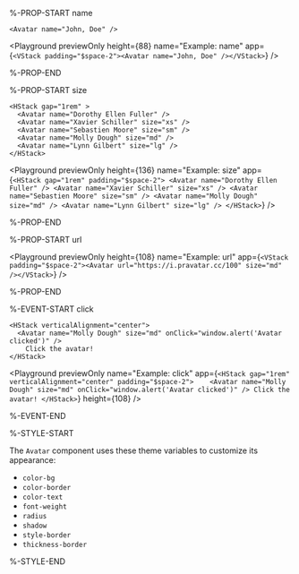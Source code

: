 %-PROP-START name

```ueml copy
<Avatar name="John, Doe" />
```

<Playground
  previewOnly
  height={88}
  name="Example: name"
  app={`<VStack padding="$space-2"><Avatar name="John, Doe" /></VStack>`}
/>

%-PROP-END

%-PROP-START size

```ueml copy
<HStack gap="1rem" >
  <Avatar name="Dorothy Ellen Fuller" />
  <Avatar name="Xavier Schiller" size="xs" />
  <Avatar name="Sebastien Moore" size="sm" />
  <Avatar name="Molly Dough" size="md" />
  <Avatar name="Lynn Gilbert" size="lg" />
</HStack>
```

<Playground
  previewOnly
  height={136}
  name="Example: size"
  app={`
    <HStack gap="1rem" padding="$space-2">
      <Avatar name="Dorothy Ellen Fuller" />
      <Avatar name="Xavier Schiller" size="xs" />
      <Avatar name="Sebastien Moore" size="sm" />
      <Avatar name="Molly Dough" size="md" />
      <Avatar name="Lynn Gilbert" size="lg" />
    </HStack>
  `}
/>

%-PROP-END

%-PROP-START url

<Playground
  previewOnly
  height={108}
  name="Example: url"
  app={`<VStack padding="$space-2"><Avatar url="https://i.pravatar.cc/100" size="md" /></VStack>`}
/>

%-PROP-END

%-EVENT-START click

```ueml copy
<HStack verticalAlignment="center">   
  <Avatar name="Molly Dough" size="md" onClick="window.alert('Avatar clicked')" />
    Click the avatar!
</HStack>
```

<Playground
  previewOnly
  name="Example: click"
  app={`
    <HStack gap="1rem" verticalAlignment="center" padding="$space-2">   
      <Avatar name="Molly Dough" size="md" onClick="window.alert('Avatar clicked')" />
      Click the avatar!
    </HStack>
  `}
  height={108}
/>

%-EVENT-END

%-STYLE-START

The `Avatar` component uses these theme variables to customize its appearance:

- `color-bg`
- `color-border`
- `color-text`
- `font-weight`
- `radius`
- `shadow`
- `style-border`
- `thickness-border`

%-STYLE-END